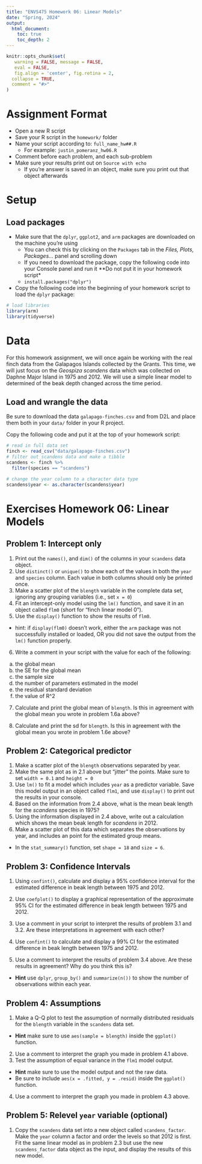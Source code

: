 ```yaml
---
title: "ENVS475 Homework 06: Linear Models"
date: "Spring, 2024"
output: 
  html_document:
    toc: true
    toc_depth: 2
---
```


```r
knitr::opts_chunk$set(
   warning = FALSE, message = FALSE,
   eval = FALSE,
   fig.align = 'center', fig.retina = 2,
  collapse = TRUE,
  comment = "#>"
)
```



# Assignment Format

* Open a new R script
* Save your R script in the `homework/` folder
* Name your script according to: `full_name_hw##.R`
  + For example: `justin_pomeranz_hw06.R`
* Comment before each problem, and each sub-problem
* Make sure your results print out on `Source with echo`
  + If you're answer is saved in an object, make sure you print out that object afterwards
  
# Setup

## Load packages

* Make sure that the `dplyr`, `ggplot2`, and `arm` packages are downloaded on the machine you're using
  + You can check this by clicking on the `Packages` tab in the *Files, Plots, Packages...* panel and scrolling down
  + If you need to download the package, copy the following code into your Console panel and run it **Do not put it in your homework script*
  + `install.packages("dplyr")` 
* Copy the following code into the beginning of your homework script to load the `dplyr` package:
```r
# load libraries
library(arm)
library(tidyverse)
```

# Data

For this homework assignment, we will once again be working with the real finch data from the Galapagos Islands collected by the Grants. This time, we will just focus on the *Geospiza scandens* data which was collected on Daphne Major Island in 1975 and 2012. We will use a simple linear model to determined of the beak depth changed across the time period. 

## Load and wrangle the data

Be sure to download the data `galapago-finches.csv` and from D2L and place them both in your `data/` folder in your R project. 

Copy the following code and put it at the top of your homework script:

```r
# read in full data set
finch <- read_csv("data/galapago-finches.csv")
# filter out scandens data and make a tibble
scandens <- finch %>%
  filter(species == "scandens") 

# change the year column to a character data type
scandens$year <- as.character(scandens$year)

```



# Exercises Homework 06: Linear Models

## Problem 1: Intercept only

1. Print out the `names()`, and `dim()` of the columns in your `scandens` data object.  
2. Use `distinct()` or `unique()` to show each of the values in both the `year` and `species` column. Each value in both columns should only be printed once.  
3. Make a scatter plot of the `blength` variable in the complete data set, ignoring any grouping variables (i.e., set `x = 0`)  
4. Fit an intercept-only model using the `lm()` function, and save it in an object called `flm0` (short for "finch linear model 0").  
5. Use the `display()` function to show the results of `flm0`.  
  + hint: if `display(flm0)` doesn't work, either the `arm` package was not successfully installed or loaded, OR you did not save the output from the `lm()` function properly.  
  
6. Write a comment in your script with the value for each of the following: 
  a. the global mean  
  b. the SE for the global mean  
  c. the sample size  
  d. the number of parameters estimated in the model  
  e. the residual standard deviation  
  f. the value of R^2  
  
7. Calculate and print the global mean of `blength`. Is this in agreement with the global mean you wrote in problem 1.6a  above?  

8. Calculate and print the sd for `blength`. Is this in agreement with the global mean you wrote in problem 1.6e above?  

## Problem 2: Categorical predictor  

1. Make a scatter plot of the `blength` observations separated by year.  
2. Make the same plot as in 2.1 above but "jitter" the points. Make sure to set `width = 0.1` and `height = 0`  
3. Use `lm()` to fit a model which includes `year` as a predictor variable. Save this model output in an object called `flm1`, and use `display()` to print out the results in your console.  
5. Based on the information from 2.4 above, what is the mean beak length for the *scandens* species in 1975?  
6. Using the information displayed in 2.4 above, write out a calculation which shows the mean beak length for *scandens* in 2012.  
7. Make a scatter plot of this data which separates the observations by year, and includes an point for the estimated group means.  
  + In the `stat_summary()` function, set `shape = 18` and `size = 6`.  
  
## Problem 3: Confidence Intervals  

1. Using `confint()`, calculate and display a 95% confidence interval for the estimated difference in beak length between 1975 and 2012.  
2. Use `coefplot()` to display a graphical representation of the approximate 95% CI for the estimated difference in beak length between 1975 and 2012.  

3. Use a comment in your script to interpret the results of problem 3.1 and 3.2. Are these interpretations in agreement with each other?  

4. Use `confint()` to calculate and display a 99% CI for the estimated difference in beak length between 1975 and 2012.  

5. Use a comment to interpret the results of problem 3.4 above. Are these results in agreement? Why do you think this is?  
+ **Hint** use `dplyr`, `group_by()` and `summarize(n())` to show the number of observations within each year.  

## Problem 4: Assumptions  

1. Make a Q-Q plot to test the assumption of normally distributed residuals for the `blength` variable in the `scandens` data set.  
  + **Hint** make sure to use `aes(sample = blength)` inside the `ggplot()` function.  
2. Use a comment to interpret the graph you made in problem 4.1 above.  
3. Test the assumption of equal variance in the `flm1` model output.  
  + **Hint** make sure to use the model output and not the raw data.  
  + Be sure to include `aes(x = .fitted, y = .resid)` inside the `ggplot()` function.  
4. Use a comment to interpret the graph you made in problem 4.3 above.  

## Problem 5: Relevel `year` variable (optional)
1. Copy the `scandens` data set into a new object called `scandens_factor`. Make the `year` column a factor and order the levels so that 2012 is first. Fit the same linear model as in problem 2.3 but use the new `scandens_factor` data object as the input, and display the results of this new model.  


